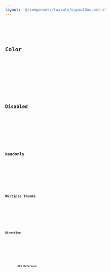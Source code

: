 ```yaml
---
layout: '@/components/layouts/LayoutDoc.astro'
---
```








<Preview client:load>
	<Fragment slot="preview">
		<Default client:visible />
	</Fragment>
	<Fragment slot="code">
		<Code code={DefaultRaw} lang="svelte" />
	</Fragment>
</Preview>

## Color

<Preview client:load>
	<Fragment slot="preview">
		<Color client:visible />
	</Fragment>
	<Fragment slot="code">
		<Code code={ColorRaw} lang="svelte" />
	</Fragment>
</Preview>

## Disabled

<Preview client:load>
	<Fragment slot="preview">
		<Disabled client:visible />
	</Fragment>
	<Fragment slot="code">
		<Code code={DisabledRaw} lang="svelte" />
	</Fragment>
</Preview>

## Readonly

<Preview client:load>
	<Fragment slot="preview">
		<Readonly client:visible />
	</Fragment>
	<Fragment slot="code">
		<Code code={ReadonlyRaw} lang="svelte" />
	</Fragment>
</Preview>

## Multiple Thumbs

<Preview client:load>
	<Fragment slot="preview">
		<MultipleThumbs client:visible />
	</Fragment>
	<Fragment slot="code">
		<Code code={MultipleThumbsRaw} lang="svelte" />
	</Fragment>
</Preview>

## Direction

<Preview client:load>
	<Fragment slot="preview">
		<Dir client:visible />
	</Fragment>
	<Fragment slot="code">
		<Code code={DirRaw} lang="svelte" />
	</Fragment>
</Preview>

## API Reference

<ApiTable />
